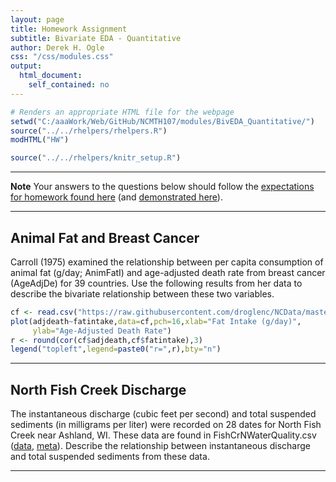 ```yaml
---
layout: page
title: Homework Assignment
subtitle: Bivariate EDA - Quantitative
author: Derek H. Ogle
css: "/css/modules.css"
output:
  html_document:
    self_contained: no
---
```


```r
# Renders an appropriate HTML file for the webpage
setwd("C:/aaaWork/Web/GitHub/NCMTH107/modules/BivEDA_Quantitative/")
source("../../rhelpers/rhelpers.R")
modHTML("HW")
```

```r
source("../../rhelpers/knitr_setup.R")
```

----

<div class="alert alert-warning">
  <strong>Note</strong> Your answers to the questions below should follow the <a href="../../resources/hwformat" target="_blank">expectations for homework found here</a> (and <a href="../../resources/FAQ/FAQs/HWFormat_Example.pdf" target="_blank">demonstrated here</a>).
</div>

----

## Animal Fat and Breast Cancer

Carroll (1975) examined the relationship between per capita consumption of animal fat (g/day; AnimFatI) and age-adjusted death rate from breast cancer (AgeAdjDe) for 39 countries.  Use the following results from her data to describe the bivariate relationship between these two variables.

```r
cf <- read.csv("https://raw.githubusercontent.com/droglenc/NCData/master/CancerFat.csv")
plot(adjdeath~fatintake,data=cf,pch=16,xlab="Fat Intake (g/day)",
     ylab="Age-Adjusted Death Rate")
r <- round(cor(cf$adjdeath,cf$fatintake),3)
legend("topleft",legend=paste0("r=",r),bty="n")
```

----

## North Fish Creek Discharge

The instantaneous discharge (cubic feet per second) and total suspended sediments (in milligrams per liter) were recorded on 28 dates for North Fish Creek near Ashland, WI.  These data are found in FishCrNWaterQuality.csv ([data](https://raw.githubusercontent.com/droglenc/NCData/master/FishCrNWaterQuality.csv), [meta](https://raw.githubusercontent.com/droglenc/NCData/master/FishCrNWaterQuality_meta.txt)). Describe the relationship between instantaneous discharge and total suspended sediments from these data.

----

